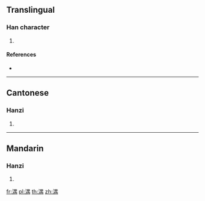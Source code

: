 {{character info/new}}
==Translingual==

===Han character===
{{Han char|rn=85|rad=水|as=09|sn=12|four=36127|canj=EWLB|ids=⿰氵禺}}

# {{defn|Han|sort=水09}}

====References====
* {{Han ref|kx=0637.230|dkj=17852|hdz=31675.030|uh=6E61|ud=28257|bh=DA42|bd=55874}}

----

==Cantonese==

===Hanzi===
{{yue-hanzi|jyut=|y=yu4}}

# {{defn|lang=yue|sort=水09}}

----

==Mandarin==

===Hanzi===
{{cmn-hanzi|pin=[[yú]] ([[yu2]])|wg=yü<sup>2</sup>}}

# {{defn|lang=cmn|sort=水09}}

[[fr:湡]]
[[pl:湡]]
[[th:湡]]
[[zh:湡]]